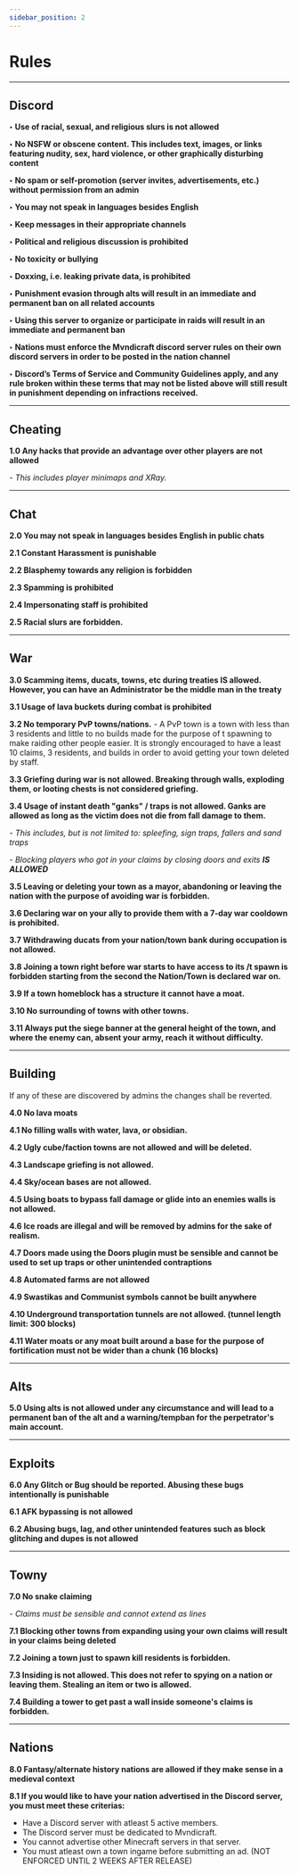```yaml
---
sidebar_position: 2
---
```


# Rules

-----------
**Discord**
-----------
**‣ Use of racial, sexual, and religious slurs is not allowed**

**‣ No NSFW or obscene content. This includes text, images, or links featuring nudity, sex, hard violence, or other graphically disturbing content**

**‣ No spam or self-promotion (server invites, advertisements, etc.) without permission from an admin**

**‣ You may not speak in languages besides English**

**‣ Keep messages in their appropriate channels**

**‣ Political and religious discussion is prohibited**

**‣ No toxicity or bullying**

**‣ Doxxing, i.e. leaking private data, is prohibited**

**‣ Punishment evasion through alts will result in an immediate and permanent ban on all related accounts**

**‣ Using this server to organize or participate in raids will result in an immediate and permanent ban**

**‣ Nations must enforce the Mvndicraft discord server rules on their own discord servers in order to be posted in the nation channel**

**‣ Discord’s Terms of Service and Community Guidelines apply, and any rule broken within these terms that may not be listed above will still result in punishment depending on infractions received.**

------------
**Cheating**
------------
**1.0 Any hacks that provide an advantage over other players are not allowed**

_- This includes player minimaps and XRay._


--------
**Chat**
--------
**2.0 You may not speak in languages besides English in public chats**

**2.1 Constant Harassment is punishable**

**2.2 Blasphemy towards any religion is forbidden**

**2.3 Spamming is prohibited**

**2.4 Impersonating staff is prohibited**

**2.5 Racial slurs are forbidden.**

-------
**War**
-------
**3.0 Scamming items, ducats, towns, etc during treaties IS allowed. However, you can have an Administrator be the middle man in the treaty**

**3.1 Usage of lava buckets during combat is prohibited**

**3.2 No temporary PvP towns/nations.**
    - A PvP town is a town with less than 3 residents and little to no builds made for the purpose of t spawning to make raiding other people easier. It is strongly encouraged to have a least 10 claims, 3 residents, and builds in order to avoid getting your town deleted by staff.

**3.3 Griefing during war is not allowed. Breaking through walls, exploding them, or looting chests is not considered griefing.**

**3.4 Usage of instant death "ganks" / traps is not allowed. Ganks are allowed as long as the victim does not die from fall damage to them.**

_- This includes, but is not limited to: spleefing, sign traps, fallers and sand traps_

_- Blocking players who got in your claims by closing doors and exits **IS ALLOWED**_

**3.5 Leaving or deleting your town as a mayor, abandoning or leaving the nation with the purpose of avoiding war is forbidden.**

**3.6 Declaring war on your ally to provide them with a 7-day war cooldown is prohibited.**

**3.7 Withdrawing ducats from your nation/town bank during occupation is not allowed.**

**3.8 Joining a town right before war starts to have access to its /t spawn is forbidden starting from the second the Nation/Town is declared war on.**

**3.9 If a town homeblock has a structure it cannot have a moat.**

**3.10 No surrounding of towns with other towns.**

**3.11 Always put the siege banner at the general height of the town, and where the enemy can, absent your army, reach it without difficulty.**

------------
**Building**
------------

If any of these are discovered by admins the changes shall be reverted.

**4.0 No lava moats**


**4.1 No filling walls with water, lava, or obsidian.**


**4.2 Ugly cube/faction towns are not allowed and will be deleted.**


**4.3 Landscape griefing is not allowed.**


**4.4 Sky/ocean bases are not allowed.**


**4.5 Using boats to bypass fall damage or glide into an enemies walls is not allowed.**


**4.6 Ice roads are illegal and will be removed by admins for the sake of realism.**


**4.7 Doors made using the Doors plugin must be sensible and cannot be used to set up traps or other unintended contraptions**


**4.8 Automated farms are not allowed**

**4.9 Swastikas and Communist symbols cannot be built anywhere**

**4.10 Underground transportation tunnels are not allowed. (tunnel length limit: 300 blocks)**

**4.11 Water moats or any moat built around a base for the purpose of fortification must not be wider than a chunk (16 blocks)**



---------------
**Alts**
---------------
**5.0 Using alts is not allowed under any circumstance and will lead to a permanent ban of the alt and a warning/tempban for the perpetrator's main account.**

------------
**Exploits**
------------
**6.0 Any Glitch or Bug should be reported. Abusing these bugs intentionally is punishable**

**6.1 AFK bypassing is not allowed**

**6.2 Abusing bugs, lag, and other unintended features such as block glitching and dupes is not allowed**

---------
**Towny**
---------
**7.0 No snake claiming**

_- Claims must be sensible and cannot extend as lines_

**7.1 Blocking other towns from expanding using your own claims will result in your claims being deleted**

**7.2 Joining a town just to spawn kill residents is forbidden.**

**7.3 Insiding is not allowed. This does not refer to spying on a nation or leaving them. Stealing an item or two is allowed.**

**7.4 Building a tower to get past a wall inside someone's claims is forbidden.**


---------
**Nations**
---------

**8.0 Fantasy/alternate history nations are allowed if they make sense in a medieval context**

**8.1 If you would like to have your nation advertised in the Discord server, you must meet these criterias:**
 - Have a Discord server with atleast 5 active members.
 - The Discord server must be dedicated to Mvndicraft.
 - You cannot advertise other Minecraft servers in that server.
 - You must atleast own a town ingame before submitting an ad. (NOT ENFORCED UNTIL 2 WEEKS AFTER RELEASE)